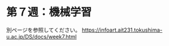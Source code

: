 
# 第７週：機械学習{#machinelearning}


別ページを参照してください。
[https://infoart.ait231.tokushima-u.ac.jp/DS/docs/week7.html](https://infoart.ait231.tokushima-u.ac.jp/DS/docs/week7.html){target="_blank"}

